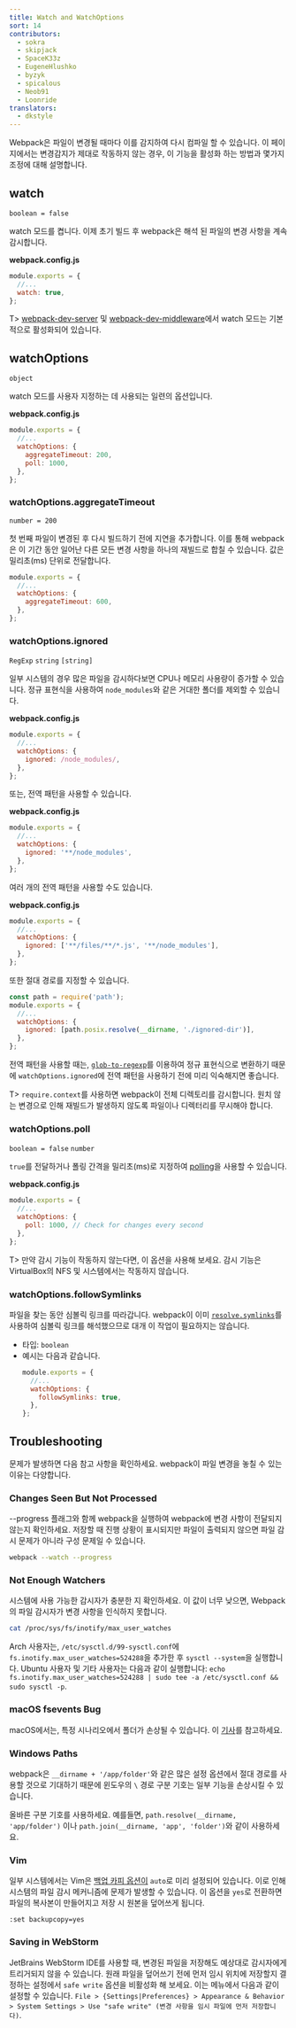 ```yaml
---
title: Watch and WatchOptions
sort: 14
contributors:
  - sokra
  - skipjack
  - SpaceK33z
  - EugeneHlushko
  - byzyk
  - spicalous
  - Neob91
  - Loonride
translators:
  - dkstyle
---
```


Webpack은 파일이 변경될 때마다 이를 감지하여 다시 컴파일 할 수 있습니다. 이 페이지에서는 변경감지가 제대로 작동하지 않는 경우, 이 기능을 활성화 하는 방법과 몇가지 조정에 대해 설명합니다.

## watch

`boolean = false`

watch 모드를 켭니다. 이제 초기 빌드 후 webpack은 해석 된 파일의 변경 사항을 계속 감시합니다.

**webpack.config.js**

```javascript
module.exports = {
  //...
  watch: true,
};
```

T> [webpack-dev-server](https://github.com/webpack/webpack-dev-server) 및 [webpack-dev-middleware](https://github.com/webpack/webpack-dev-middleware)에서 watch 모드는 기본적으로 활성화되어 있습니다.

## watchOptions

`object`

watch 모드를 사용자 지정하는 데 사용되는 일련의 옵션입니다.

**webpack.config.js**

```javascript
module.exports = {
  //...
  watchOptions: {
    aggregateTimeout: 200,
    poll: 1000,
  },
};
```

### watchOptions.aggregateTimeout

`number = 200`

첫 번째 파일이 변경된 후 다시 빌드하기 전에 지연을 추가합니다. 이를 통해 webpack은 이 기간 동안 일어난 다른 모든 변경 사항을 하나의 재빌드로 합칠 수 있습니다. 값은 밀리초(ms) 단위로 전달합니다.

```javascript
module.exports = {
  //...
  watchOptions: {
    aggregateTimeout: 600,
  },
};
```

### watchOptions.ignored

`RegExp` `string` `[string]`

일부 시스템의 경우 많은 파일을 감시하다보면 CPU나 메모리 사용량이 증가할 수 있습니다. 정규 표현식을 사용하여 `node_modules`와 같은 거대한 폴더를 제외할 수 있습니다.

**webpack.config.js**

```javascript
module.exports = {
  //...
  watchOptions: {
    ignored: /node_modules/,
  },
};
```

또는, 전역 패턴을 사용할 수 있습니다.

**webpack.config.js**

```javascript
module.exports = {
  //...
  watchOptions: {
    ignored: '**/node_modules',
  },
};
```

여러 개의 전역 패턴을 사용할 수도 있습니다.

**webpack.config.js**

```javascript
module.exports = {
  //...
  watchOptions: {
    ignored: ['**/files/**/*.js', '**/node_modules'],
  },
};
```

또한 절대 경로를 지정할 수 있습니다.

```js
const path = require('path');
module.exports = {
  //...
  watchOptions: {
    ignored: [path.posix.resolve(__dirname, './ignored-dir')],
  },
};
```

전역 패턴을 사용할 때는, [`glob-to-regexp`](https://github.com/fitzgen/glob-to-regexp)를 이용하여 정규 표현식으로 변환하기 때문에 `watchOptions.ignored`에 전역 패턴을 사용하기 전에 미리 익숙해지면 좋습니다.

T> `require.context`를 사용하면 webpack이 전체 디렉토리를 감시합니다. 원치 않는 변경으로 인해 재빌드가 발생하지 않도록 파일이나 디렉터리를 무시해야 합니다.

### watchOptions.poll

`boolean = false` `number`

`true`를 전달하거나 폴링 간격을 밀리초(ms)로 지정하여 [polling](<https://en.wikipedia.org/wiki/Polling_(computer_science)>)을 사용할 수 있습니다.

**webpack.config.js**

```javascript
module.exports = {
  //...
  watchOptions: {
    poll: 1000, // Check for changes every second
  },
};
```

T> 만약 감시 기능이 작동하지 않는다면, 이 옵션을 사용해 보세요. 감시 기능은 VirtualBox의 NFS 및 시스템에서는 작동하지 않습니다.

### watchOptions.followSymlinks

파일을 찾는 동안 심볼릭 링크를 따라갑니다. webpack이 이미 [`resolve.symlinks`](/configuration/resolve/#resolvesymlinks)를 사용하여 심볼릭 링크를 해석했으므로 대개 이 작업이 필요하지는 않습니다.

- 타입: `boolean`
- 예시는 다음과 같습니다.
  ```js
  module.exports = {
    //...
    watchOptions: {
      followSymlinks: true,
    },
  };
  ```

## Troubleshooting

문제가 발생하면 다음 참고 사항을 확인하세요. webpack이 파일 변경을 놓칠 수 있는 이유는 다양합니다.

### Changes Seen But Not Processed

--progress 플래그와 함께 webpack을 실행하여 webpack에 변경 사항이 전달되지 않는지 확인하세요. 저장할 때 진행 상황이 표시되지만 파일이 출력되지 않으면 파일 감시 문제가 아니라 구성 문제일 수 있습니다.

```bash
webpack --watch --progress
```

### Not Enough Watchers

시스템에 사용 가능한 감시자가 충분한 지 확인하세요. 이 값이 너무 낮으면, Webpack의 파일 감시자가 변경 사항을 인식하지 못합니다.

```bash
cat /proc/sys/fs/inotify/max_user_watches
```

Arch 사용자는, `/etc/sysctl.d/99-sysctl.conf`에 `fs.inotify.max_user_watches=524288`을 추가한 후 `sysctl --system`을 실행합니다. Ubuntu 사용자 및 기타 사용자는 다음과 같이 실행합니다: `echo fs.inotify.max_user_watches=524288 | sudo tee -a /etc/sysctl.conf && sudo sysctl -p`.

### macOS fsevents Bug

macOS에서는, 특정 시나리오에서 폴더가 손상될 수 있습니다. 이 [기사](https://github.com/livereload/livereload-site/blob/master/livereload.com/_articles/troubleshooting/os-x-fsevents-bug-may-prevent-monitoring-of-certain-folders.md)를 참고하세요.

### Windows Paths

webpack은 `__dirname + '/app/folder'`와 같은 많은 설정 옵션에서 절대 경로를 사용할 것으로 기대하기 때문에 윈도우의 `\` 경로 구분 기호는 일부 기능을 손상시킬 수 있습니다.

올바른 구분 기호를 사용하세요. 예를들면, `path.resolve(__dirname, 'app/folder')` 이나 `path.join(__dirname, 'app', 'folder')`와 같이 사용하세요.

### Vim

일부 시스템에서는 Vim은 [백업 카피 옵션이](http://vimdoc.sourceforge.net/htmldoc/options.html#'backupcopy') `auto`로 미리 설정되어 있습니다. 이로 인해 시스템의 파일 감시 메커니즘에 문제가 발생할 수 있습니다. 이 옵션을 `yes`로 전환하면 파일의 복사본이 만들어지고 저장 시 원본을 덮어쓰게 됩니다.

`:set backupcopy=yes`

### Saving in WebStorm

JetBrains WebStorm IDE를 사용할 때, 변경된 파일을 저장해도 예상대로 감시자에게 트리거되지 않을 수 있습니다. 원래 파일을 덮어쓰기 전에 먼저 임시 위치에 저장할지 결정하는 설정에서 `safe write` 옵션을 비활성화 해 보세요. 이는 메뉴에서 다음과 같이 설정할 수 있습니다. `File > {Settings|Preferences} > Appearance & Behavior > System Settings > Use "safe write" (변경 사항을 임시 파일에 먼저 저장합니다)`.
